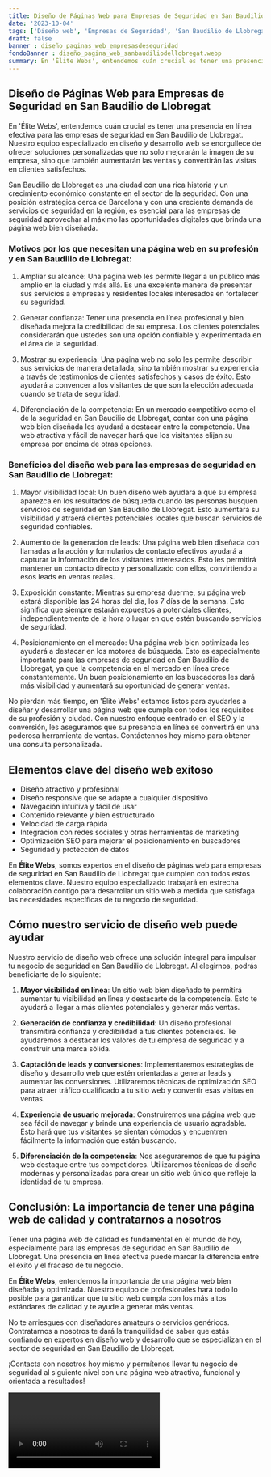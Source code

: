 ```yaml
---
title: Diseño de Páginas Web para Empresas de Seguridad en San Baudilio de Llobregat
date: '2023-10-04'
tags: ['Diseño web', 'Empresas de Seguridad', 'San Baudilio de Llobregat']
draft: false
banner : diseño_paginas_web_empresasdeseguridad
fondoBanner : diseño_pagina_web_sanbaudiliodellobregat.webp
summary: En 'Élite Webs', entendemos cuán crucial es tener una presencia en línea efectiva para las empresas de seguridad en San Baudilio de Llobregat. Nuestro equipo especializado en diseño y desarrollo web se enorgullece de ofrecer soluciones personalizadas que no solo mejorarán la imagen de su empresa, sino que también aumentarán las ventas y convertirán las visitas en clientes satisfechos.
---
```


## Diseño de Páginas Web para Empresas de Seguridad en San Baudilio de Llobregat

En 'Élite Webs', entendemos cuán crucial es tener una presencia en línea efectiva para las empresas de seguridad en San Baudilio de Llobregat. Nuestro equipo especializado en diseño y desarrollo web se enorgullece de ofrecer soluciones personalizadas que no solo mejorarán la imagen de su empresa, sino que también aumentarán las ventas y convertirán las visitas en clientes satisfechos.

San Baudilio de Llobregat es una ciudad con una rica historia y un crecimiento económico constante en el sector de la seguridad. Con una posición estratégica cerca de Barcelona y con una creciente demanda de servicios de seguridad en la región, es esencial para las empresas de seguridad aprovechar al máximo las oportunidades digitales que brinda una página web bien diseñada.

### Motivos por los que necesitan una página web en su profesión y en San Baudilio de Llobregat:

1. Ampliar su alcance: Una página web les permite llegar a un público más amplio en la ciudad y más allá. Es una excelente manera de presentar sus servicios a empresas y residentes locales interesados en fortalecer su seguridad.

2. Generar confianza: Tener una presencia en línea profesional y bien diseñada mejora la credibilidad de su empresa. Los clientes potenciales considerarán que ustedes son una opción confiable y experimentada en el área de la seguridad.

3. Mostrar su experiencia: Una página web no solo les permite describir sus servicios de manera detallada, sino también mostrar su experiencia a través de testimonios de clientes satisfechos y casos de éxito. Esto ayudará a convencer a los visitantes de que son la elección adecuada cuando se trata de seguridad.

4. Diferenciación de la competencia: En un mercado competitivo como el de la seguridad en San Baudilio de Llobregat, contar con una página web bien diseñada les ayudará a destacar entre la competencia. Una web atractiva y fácil de navegar hará que los visitantes elijan su empresa por encima de otras opciones.

### Beneficios del diseño web para las empresas de seguridad en San Baudilio de Llobregat:

1. Mayor visibilidad local: Un buen diseño web ayudará a que su empresa aparezca en los resultados de búsqueda cuando las personas busquen servicios de seguridad en San Baudilio de Llobregat. Esto aumentará su visibilidad y atraerá clientes potenciales locales que buscan servicios de seguridad confiables.

2. Aumento de la generación de leads: Una página web bien diseñada con llamadas a la acción y formularios de contacto efectivos ayudará a capturar la información de los visitantes interesados. Esto les permitirá mantener un contacto directo y personalizado con ellos, convirtiendo a esos leads en ventas reales.

3. Exposición constante: Mientras su empresa duerme, su página web estará disponible las 24 horas del día, los 7 días de la semana. Esto significa que siempre estarán expuestos a potenciales clientes, independientemente de la hora o lugar en que estén buscando servicios de seguridad.

4. Posicionamiento en el mercado: Una página web bien optimizada les ayudará a destacar en los motores de búsqueda. Esto es especialmente importante para las empresas de seguridad en San Baudilio de Llobregat, ya que la competencia en el mercado en línea crece constantemente. Un buen posicionamiento en los buscadores les dará más visibilidad y aumentará su oportunidad de generar ventas.

No pierdan más tiempo, en 'Élite Webs' estamos listos para ayudarles a diseñar y desarrollar una página web que cumpla con todos los requisitos de su profesión y ciudad. Con nuestro enfoque centrado en el SEO y la conversión, les aseguramos que su presencia en línea se convertirá en una poderosa herramienta de ventas. Contáctennos hoy mismo para obtener una consulta personalizada.

<GifSeo />

<Cta />

## Elementos clave del diseño web exitoso

- Diseño atractivo y profesional
- Diseño responsive que se adapte a cualquier dispositivo
- Navegación intuitiva y fácil de usar
- Contenido relevante y bien estructurado
- Velocidad de carga rápida
- Integración con redes sociales y otras herramientas de marketing
- Optimización SEO para mejorar el posicionamiento en buscadores
- Seguridad y protección de datos

En **Élite Webs**, somos expertos en el diseño de páginas web para empresas de seguridad en San Baudilio de Llobregat que cumplen con todos estos elementos clave. Nuestro equipo especializado trabajará en estrecha colaboración contigo para desarrollar un sitio web a medida que satisfaga las necesidades específicas de tu negocio de seguridad.

## Cómo nuestro servicio de diseño web puede ayudar

Nuestro servicio de diseño web ofrece una solución integral para impulsar tu negocio de seguridad en San Baudilio de Llobregat. Al elegirnos, podrás beneficiarte de lo siguiente:

1. **Mayor visibilidad en línea**: Un sitio web bien diseñado te permitirá aumentar tu visibilidad en línea y destacarte de la competencia. Esto te ayudará a llegar a más clientes potenciales y generar más ventas.

2. **Generación de confianza y credibilidad**: Un diseño profesional transmitirá confianza y credibilidad a tus clientes potenciales. Te ayudaremos a destacar los valores de tu empresa de seguridad y a construir una marca sólida.

3. **Captación de leads y conversiones**: Implementaremos estrategias de diseño y desarrollo web que estén orientadas a generar leads y aumentar las conversiones. Utilizaremos técnicas de optimización SEO para atraer tráfico cualificado a tu sitio web y convertir esas visitas en ventas.

4. **Experiencia de usuario mejorada**: Construiremos una página web que sea fácil de navegar y brinde una experiencia de usuario agradable. Esto hará que tus visitantes se sientan cómodos y encuentren fácilmente la información que están buscando.

5. **Diferenciación de la competencia**: Nos aseguraremos de que tu página web destaque entre tus competidores. Utilizaremos técnicas de diseño modernas y personalizadas para crear un sitio web único que refleje la identidad de tu empresa.

## Conclusión: La importancia de tener una página web de calidad y contratarnos a nosotros

Tener una página web de calidad es fundamental en el mundo de hoy, especialmente para las empresas de seguridad en San Baudilio de Llobregat. Una presencia en línea efectiva puede marcar la diferencia entre el éxito y el fracaso de tu negocio.

En **Élite Webs**, entendemos la importancia de una página web bien diseñada y optimizada. Nuestro equipo de profesionales hará todo lo posible para garantizar que tu sitio web cumpla con los más altos estándares de calidad y te ayude a generar más ventas.

No te arriesgues con diseñadores amateurs o servicios genéricos. Contratarnos a nosotros te dará la tranquilidad de saber que estás confiando en expertos en diseño web y desarrollo que se especializan en el sector de seguridad en San Baudilio de Llobregat.

¡Contacta con nosotros hoy mismo y permítenos llevar tu negocio de seguridad al siguiente nivel con una página web atractiva, funcional y orientada a resultados!

<Video />

<CtaBot job='Empresas de Seguridad' city='San Baudilio de Llobregat'/>

<Gmaps query='San Baudilio de Llobregat+españa+maps' />